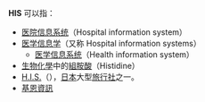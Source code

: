 '''HIS''' 可以指：
*[[医院信息系统|医院信息系统]]（Hospital information system）
*[[医学信息学|医学信息学]]（又称 Hospital information systems）
**[[医学信息系统|医学信息系统]]（Health information system）
*[[生物化學|生物化學]]中的[[組胺酸|組胺酸]]（Histidine）
*[[H.I.S.|H.I.S.]]（{{lang-ja|エイチ・アイ・エス}}），[[日本|日本]]大型[[旅行社|旅行社]]之一。
*[[基恩資訊|基恩資訊]]
{{disambig|cat=三字拉丁字母縮寫消歧義}}